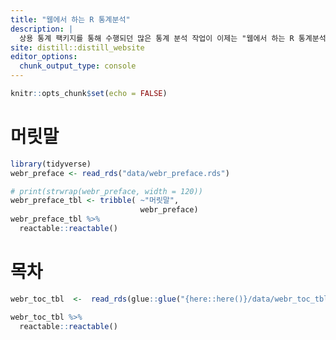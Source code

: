 ```yaml
---
title: "웹에서 하는 R 통계분석"
description: |
  상용 통계 팩키지를 통해 수행되던 많은 통계 분석 작업이 이제는 "웹에서 하는 R 통계분석"을 통해 누구나 접근하여 활용할 수 있게 되었습니다.
site: distill::distill_website
editor_options: 
  chunk_output_type: console
---
```


```r
knitr::opts_chunk$set(echo = FALSE)

```

# 머릿말

```r
library(tidyverse)
webr_preface <- read_rds("data/webr_preface.rds")

# print(strwrap(webr_preface, width = 120))
webr_preface_tbl <- tribble( ~"머릿말",
                             webr_preface)
webr_preface_tbl %>% 
  reactable::reactable()
```

# 목차 

```r
webr_toc_tbl  <-  read_rds(glue::glue("{here::here()}/data/webr_toc_tbl.rds"))

webr_toc_tbl %>% 
  reactable::reactable()
```

